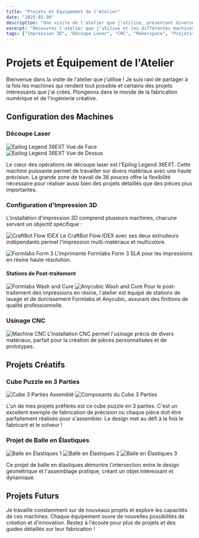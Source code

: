 ```yaml
---
title: "Projets et Équipement de l'Atelier"
date: "2025-01-30"
description: "Une visite de l'atelier que j'utilise, présentant diverses machines et projets créatifs, notamment l'impression 3D, la découpe laser et l'usinage CNC."
excerpt: "Découvrez l'atelier que j'utilise et les différentes machines et projets créatifs sur lesquels je travaille, de la découpe laser à l'impression 3D en passant par l'usinage CNC. Découvrez certains de mes projets préférés, dont un cube puzzle en 3 parties et des constructions géométriques en élastiques."
tags: ["Impression 3D", "Découpe Laser", "CNC", "Makerspace", "Projets", "Fabrication Numérique", "Prototypage", "Ingénierie"]
---
```


# Projets et Équipement de l'Atelier

Bienvenue dans la visite de l'atelier que j'utilise ! Je suis ravi de partager à la fois les machines qui rendent tout possible et certains des projets intéressants que j'ai créés. Plongeons dans le monde de la fabrication numérique et de l'ingénierie créative.

## Configuration des Machines

### Découpe Laser
![Epilog Legend 36EXT Vue de Face](/Images/Projekte+Maschinen/Epilog%20Legend%2036EXT%20Full%20Front%20View.jpg)
![Epilog Legend 36EXT Vue de Dessus](/Images/Projekte+Maschinen/Epilog%20Legend%2036EXT%20Upper%20View.jpg)

Le cœur des opérations de découpe laser est l'Epilog Legend 36EXT. Cette machine puissante permet de travailler sur divers matériaux avec une haute précision. La grande zone de travail de 36 pouces offre la flexibilité nécessaire pour réaliser aussi bien des projets détaillés que des pièces plus importantes.

### Configuration d'Impression 3D

L'installation d'impression 3D comprend plusieurs machines, chacune servant un objectif spécifique :

![CraftBot Flow IDEX](/Images/Projekte+Maschinen/craftbot%20flow%20idex%20closeup.jpg)
Le CraftBot Flow IDEX avec ses deux extrudeurs indépendants permet l'impression multi-matériaux et multicolore.

![Formlabs Form 3](/Images/Projekte+Maschinen/Formlabs%203%20closeup.jpg)
L'imprimante Formlabs Form 3 SLA pour les impressions en résine haute résolution.

#### Stations de Post-traitement
![Formlabs Wash and Cure](/Images/Projekte+Maschinen/formlabs%20wash%20and%20cure%20closeup.jpg)
![Anycubic Wash and Cure](/Images/Projekte+Maschinen/Anycubic%20wash%20and%20cure%20closeup.jpg)
Pour le post-traitement des impressions en résine, l'atelier est équipé de stations de lavage et de durcissement Formlabs et Anycubic, assurant des finitions de qualité professionnelle.

### Usinage CNC
![Machine CNC](/Images/Projekte+Maschinen/CNC%20closeup.jpg)
L'installation CNC permet l'usinage précis de divers matériaux, parfait pour la création de pièces personnalisées et de prototypes.

## Projets Créatifs

### Cube Puzzle en 3 Parties
![Cube 3 Parties Assemblé](/Images/Projekte+Maschinen/3%20Part%20knot%20Würfel%2C%20zussamengesetzt.jpg)
![Composants du Cube 3 Parties](/Images/Projekte+Maschinen/3%20Part%20knot%20Würfel%2C%20einzelteile.jpg)

L'un de mes projets préférés est ce cube puzzle en 3 parties. C'est un excellent exemple de fabrication de précision où chaque pièce doit être parfaitement réalisée pour s'assembler. Le design met au défi à la fois le fabricant et le solveur !

### Projet de Balle en Élastiques
![Balle en Élastiques 1](/Images/Projekte+Maschinen/Gummiband%20Ball%201.jpg)
![Balle en Élastiques 2](/Images/Projekte+Maschinen/Gummiband%20Ball%202.jpg)
![Balle en Élastiques 3](/Images/Projekte+Maschinen/Gummiband%20Ball%203.jpg)

Ce projet de balle en élastiques démontre l'intersection entre le design géométrique et l'assemblage pratique, créant un objet intéressant et dynamique.

## Projets Futurs

Je travaille constamment sur de nouveaux projets et explore les capacités de ces machines. Chaque équipement ouvre de nouvelles possibilités de création et d'innovation. Restez à l'écoute pour plus de projets et des guides détaillés sur leur fabrication ! 